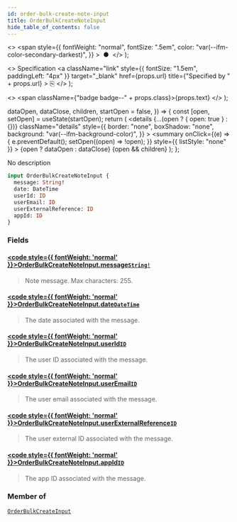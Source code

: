 ```yaml
---
id: order-bulk-create-note-input
title: OrderBulkCreateNoteInput
hide_table_of_contents: false
---
```


  <>
    <span
      style={{
        fontWeight: "normal",
        fontSize: ".5em",
        color: "var(--ifm-color-secondary-darkest)",
      }}
    >
      &nbsp;●&nbsp;
    </span>
  </>
);

  <>
    Specification
    <a
      className="link"
      style={{ fontSize: "1.5em", paddingLeft: "4px" }}
      target="\_blank"
      href={props.url}
      title={"Specified by " + props.url}
    >
      ⎘
    </a>
  </>
);

  <>
    <span className={"badge badge--" + props.class}>{props.text}</span>
  </>
);


  dataOpen,
  dataClose,
  children,
  startOpen = false,
}) => {
  const [open, setOpen] = useState(startOpen);
  return (
    <details
      {...(open ? { open: true } : {})}
      className="details"
      style={{
        border: "none",
        boxShadow: "none",
        background: "var(--ifm-background-color)",
      }}
    >
      <summary
        onClick={(e) => {
          e.preventDefault();
          setOpen((open) => !open);
        }}
        style={{ listStyle: "none" }}
      >
        {open ? dataOpen : dataClose}
      </summary>
      {open && children}
    </details>
  );
};

No description

```graphql
input OrderBulkCreateNoteInput {
  message: String!
  date: DateTime
  userId: ID
  userEmail: ID
  userExternalReference: ID
  appId: ID
}
```

### Fields

#### [<code style={{ fontWeight: 'normal' }}>OrderBulkCreateNoteInput.<b>message</b></code>](#)<Bullet />[`String!`](../../../api-reference/miscellaneous/scalars/string) <Badge class="secondary" text="non-null"/> <Badge class="secondary" text="scalar"/>

> Note message. Max characters: 255.

#### [<code style={{ fontWeight: 'normal' }}>OrderBulkCreateNoteInput.<b>date</b></code>](#)<Bullet />[`DateTime`](../../../api-reference/miscellaneous/scalars/date-time) <Badge class="secondary" text="scalar"/>

> The date associated with the message.

#### [<code style={{ fontWeight: 'normal' }}>OrderBulkCreateNoteInput.<b>userId</b></code>](#)<Bullet />[`ID`](../../../api-reference/miscellaneous/scalars/id) <Badge class="secondary" text="scalar"/>

> The user ID associated with the message.

#### [<code style={{ fontWeight: 'normal' }}>OrderBulkCreateNoteInput.<b>userEmail</b></code>](#)<Bullet />[`ID`](../../../api-reference/miscellaneous/scalars/id) <Badge class="secondary" text="scalar"/>

> The user email associated with the message.

#### [<code style={{ fontWeight: 'normal' }}>OrderBulkCreateNoteInput.<b>userExternalReference</b></code>](#)<Bullet />[`ID`](../../../api-reference/miscellaneous/scalars/id) <Badge class="secondary" text="scalar"/>

> The user external ID associated with the message.

#### [<code style={{ fontWeight: 'normal' }}>OrderBulkCreateNoteInput.<b>appId</b></code>](#)<Bullet />[`ID`](../../../api-reference/miscellaneous/scalars/id) <Badge class="secondary" text="scalar"/>

> The app ID associated with the message.

### Member of

[`OrderBulkCreateInput`](../../../api-reference/orders/inputs/order-bulk-create-input) <Badge class="secondary" text="input"/>
